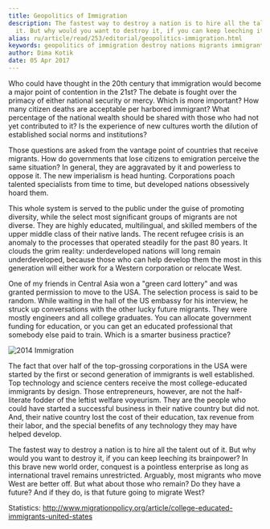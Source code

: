 ```yaml
---
title: Geopolitics of Immigration
description: The fastest way to destroy a nation is to hire all the talent out of
  it. But why would you want to destroy it, if you can keep leeching its brainpower?
alias: ru/article/read/253/editorial/geopolitics-immigration.html
keywords: geopolitics of immigration destroy nations migrants immigrants
author: Dima Kotik
date: 05 Apr 2017
---
```

Who could have thought in the 20th century that immigration would become a major point of contention in the 21st? The debate is fought over the primacy of either national security or mercy. Which is more important? How many citizen deaths are acceptable per harbored immigrant? What percentage of the national wealth should be shared with those who had not yet contributed to it? Is the experience of new cultures worth the dilution of established social norms and institutions?

Those questions are asked from the vantage point of countries that receive migrants. How do governments that lose citizens to emigration perceive the same situation? In general, they are aggravated by it and powerless to oppose it. The new imperialism is head hunting. Corporations poach talented specialists from time to time, but developed nations obsessively hoard them.

This whole system is served to the public under the guise of promoting diversity, while the select most significant groups of migrants are not diverse. They are highly educated, multilingual, and skilled members of the upper middle class of their native lands. The recent refugee crisis is an anomaly to the processes that operated steadily for the past 80 years. It clouds the grim reality: underdeveloped nations will long remain underdeveloped, because those who can help develop them the most in this generation will either work for a Western corporation or relocate West.

One of my friends in Central Asia won a "green card lottery" and was granted permission to move to the USA. The selection process is said to be random. While waiting in the hall of the US embassy for his interview, he struck up conversations with the other lucky future migrants. They were mostly engineers and all college graduates. You can allocate government funding for education, or you can get an educated professional that somebody else paid to train. Which is a smarter business practice?

![2014 Immigration](immigration.jpg "Immigrant Share of Employed College-Educated Workers by Occupational Group, 2014; U.S. Census Bureau 2014 ACS, cited by Jie Zong and Jeanne Batalova.")

The fact that over half of the top-grossing corporations in the USA were started by the first or second generation of immigrants is well established. Top technology and science centers receive the most college-educated immigrants by design. Those entrepreneurs, however, are not the half-literate fodder of the leftist welfare voyeurism. They are the people who could have started a successful business in their native country but did not. And, their native country lost the cost of their education, tax revenue from their labor, and the special benefits of any technology they may have helped develop.

The fastest way to destroy a nation is to hire all the talent out of it. But why would you want to destroy it, if you can keep leeching its brainpower? In this brave new world order, conquest is a pointless enterprise as long as international travel remains unrestricted. Arguably, most migrants who move West are better off. But what about those who remain? Do they have a future? And if they do, is that future going to migrate West?

Statistics: http://www.migrationpolicy.org/article/college-educated-immigrants-united-states
